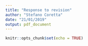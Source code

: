 ```yaml
---
title: "Response to revision"
author: "Stefano Coretta"
date: "21/01/2019"
output: pdf_document
---
```


```r
knitr::opts_chunk$set(echo = TRUE)
```

